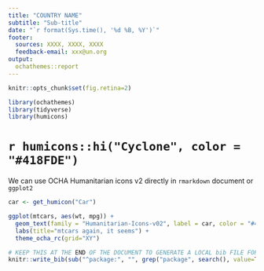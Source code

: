 ```yaml
---
title: "COUNTRY NAME"
subtitle: "Sub-title"
date: "`r format(Sys.time(), '%d %B, %Y')`"
footer:
  sources: XXXX, XXXX, XXXX
  feedback-email: xxx@un.org
output:
  ochathemes::report
---
```


```r
knitr::opts_chunk$set(fig.retina=2)
```

```r
library(ochathemes)
library(tidyverse)
library(humicons)
```

# `r humicons::hi("Cyclone", color = "#418FDE")`

We can use OCHA Humanitarian icons v2 directly in `rmarkdown` document or `ggplot2`

```r
car <- get_humicon("Car")

ggplot(mtcars, aes(wt, mpg)) +
  geom_text(family = "Humanitarian-Icons-v02", label = car, color = "#418FDE") +
  labs(title="mtcars again, it seems") +
  theme_ocha_rc(grid="XY")

```

```r
# KEEP THIS AT THE END OF THE DOCUMENT TO GENERATE A LOCAL bib FILE FOR PKGS USED
knitr::write_bib(sub("^package:", "", grep("package", search(), value=TRUE)), file='skeleton.bib')
```
